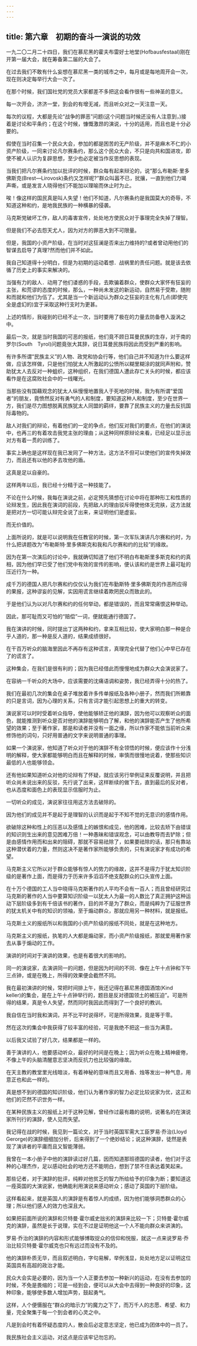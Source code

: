 ```yaml
---
---
---
```

title: 第六章　初期的奋斗一演说的功效
---

一九二〇二月二十四日，我们在慕尼黑的霍夫布雷好士地堂(Hofbausfestaal)刚在开第一届大会，就在筹备第二届的大会了。

在过去我们不敢有什么妄想在慕尼黑一类的城市之中，每月或是每地周开会一次，现在则决定每举行大会一次了。

在那个时候，我们国社党的党员大家都差不多把这会看作很有一些神圣的意义。

每一次开会，济济一堂，到会的有增无减，而且听众对之一天注意一天。

每次的议程，大都是先论“战争的罪恶”问题(这个问题当时候还没有人注意到，)接着是讨论和平条约；在这个时候，慷慨激昂的演说，十分的适用，而且也是十分必要的。

假使在当时召集一个民众大会，参加的都是困苦的无产阶级，并不是麻木不仁的小资产阶级，一同来讨论凡尔赛条约，那么这个民众大会，不只是向共和国进攻，即使不被人认识为复辟思想，至少也必定被当作反思想的表现。

当我们把凡尔赛条约加以批评的时候，群众每有起来辩沦的，说“那么布勒斯·里多佛斯克(Brest—Lirovosk)条约又怎样呢?”群众叫嚣不已，扰攘，一直到他们力竭声嘶，或是发言人晓得他们不能加以理喻而休止时为止。

唉！像这样的国民真是叫人失望！他们不知道，凡尔赛条约是我国莫大的奇辱，不知道这种和约，是地我民族的一种横暴的侵袭。

马克斯党破坏工作，敌人的毒害宣传，处处地方使民众对于事理完全失掉了理智。

但是我们不必去怨天尤人，因为对方的罪恶大到不可限量。

但是，我国的小资产阶级，在当时对这狂澜是否来出力维持的?或者曾动用他们的智谋去启导了真理?然而他们并不如此。

我自己知道得十分明白，但是为初期的运动着想．战祸里的责任问题。就是该去依循了历史上的事实来解决的。

当强有力的敌人．动用了他们诿惑的手段，去欺骗着群众，使群众大家怀有狂妄的主张，和荒谬的态度的时候，那么，一种尚未发这的新运动，自然易于受欺，随附和而就和他们为伍了。尤其是当一个新运动认为群众之狂妄的主化有几点(即使完全是虚幻的)宜于采取这种行支时为更甚。

上述的情形，我碰到的已经不止一次，当时要用了极在的力量去防备卷入漩涡之中。

最后一次，就是当时我国的可恶的报纸，他们竟不顾日耳曼民族的生存，对于南的罗尔(South　Tyrol)问题竟张大其辞，说日耳曼民族将因此而受到严重的影响。

有许多所谓“民族主义”的人物、政党和协会行等，他们自己并不知道为什么要这样做，应该怎样做，只是他们怕犹太人所激起的公愤所以糊里糊涂的就同声附和，赞助犹太人去反对一种蛆织，这种组织，在我们德国人遭此存亡关头的时候，都应该看怍是在这腐败社会中的一线曙光。

当那些没有国藉观念的犹太人纵慢慢地置我人于死地的时候，我为有所谓“爱国者”的朋友，竟愤然反对有勇气的人和制度，要知道这种人和制度，至少在世界一方，我们是尽力图想脱离民族犹太人同盟的羁绊，要靠了民族主义的力量去反抗国际毒物的。

敌人对我们的辩论，有着他们的一定的争点，他们反对我们的要点，在他们的演说中，也再三的有着攻击我党主张的理由；从这种同样原辩论来看，已经足以显示出对方有着一贯的训练了。

事实上确也是这样现在我已发同了一种方法，这方法不但可以使他们的宣传失掉效力，而且还有以他的矛去攻他的盾。

这真是足以自豪的。

这样两年以后，我已经十分精于这一种技能了。

不论在什么时候，我每在演说之前，必定预先猜想在讨论中将在那种形工和性质的论辩发生，因此我在演词的前段，先把敌人的理由驳斥得使他体无完肤，这方法就是把对方一切可能认辩完全说了出来，来证明他们是虚妄。

而无价值的。

上面所说的，就是可以说明我在任教官的时候，第一次军队演讲凡尔赛和约时，为什么把讲题改为“布勒斯特·里多佛斯克和我和凡尔赛和约的比较”的缘故。

因为在第一次演后的讨论中，我就确切知道了他们不明白布勒斯里多斯克和约的真相，因为他们早已受了他们党中有效的宣传的影响，便认该和约是世界上最可耻的压近行为一种。

成千万的德国人把凡尔赛和约仅仅认为我们在布勤斯特·里多佛斯克的作恶所应得的果报，这种谬妄的见解，实因用谎言继续着欺罔民众而致此的。

于是他们认为以对凡尔赛和约的任何举动，都是错误的，而且常常痛恨这种举动。

因此，那可耻而又可怕的“赔偿”一词，便就能通行德国了。

我在演讲的时候，同时提出丁这两种和约，拿来互相比较，使大家明白那一种是合乎人道的，那一种是反人道的，结果成绩很好。

在干百万听众的脑海里因此不再存有这种谎言，真理完全代替了他们心中早已存在了的谎言了。

这种集会，在我们是很有利的；因为我已经借此而慢慢地成为群众大会演说家了。

在容纳一千听众的大场中，应该需要的沈痛语调和姿势，我已经弄得十分的热了。

我们在最初几次的集会在桌子堆放着许多传单报纸及各种小册子，然而我们所赖靠的只是言词，因为心理的关系，只有言词才能引起思想上的重大的转变。

演说家可以时时受着听众指导，使他能够矫正他的演辞，因为他可以观察听众的面色，就能推测到听众是否对他的演辞能够明白了解，和他的演辞能否产生了他所希望的效果；至于著作家，那是和读者并没有一面之缘，所以作家不能依当前听众来修饰他的词句，只好用普通的文字来说明普通的事理。

如果一个演说家，他知道了听众对于他的演辞不有全领悟的时候，便应该作十分浅明的解释，使大家都能够明白而且在解释的时候，审慎而很慢地说着，使那些知识最低的人也能够领会。

还有他如果知道听众对他的论辩有了怀疑，就应该另行举例证来反覆说明，并且把听众尚未说出来的反驳，先行说了出来，这样断续的做下去，直到最后的反对者，也从态度和面色上的表现显示信服时为止。

一切听众的成见，演说家往往用这方法去破除的。

因为他们的成见并不是起于是理智的认识而是起于不知不觉的无意识的感情作用。

欲破除这种和性上的压恶以及感情上的嫉恨和成见，他的困难，比较去矫下由错误的知识则生出来的意见困难万倍！一种愚昧和错误观念，可以由教导而去铲除；但是由感情作用而和出来的阻碍，那就不容易祛除了，如果要祛除的话，那只有靠站这种潜伏着的力量，然则这决不是著作家所能够负责的，只有演说家才有成功的希望。

马克斯主义它所以对于群众能够有惊人的势力的缘故，这并不是得力于犹太知识阶级的是著作上面，而是得力于历来许多滔滔不绝支配群众的口头宣传上面。

在十万个德国的工人当中晓得马克斯著作的人平均不会有一百人；而且曾经研究过马克斯的著作的人当中要算知识阶级一以犹太人为最一的人数比了真正拥护这种运动下层阶级多到有千倍该书的著作，目的并不是为了群众，而是纯粹为了征服世界的犹太机关中有的知识的领袖，至于煽动群众，那就应用另一种材料，就是报纸。

马克斯土义的报纸所以和我国的小资产阶级的报纸不同处，就是在这种地方。

马克斯主义的报纸，执笔的人大都是煽动家，而小资产阶级报纸，那就爱用著作家去从事于煽动的工作。

演讲的时间对于演讲的效果，也是有着很大的影响的。

同一的演说家，去演讲同一的问题，但是因为时间的不同．像在上午十点钟和下午三点钟，或是在晚上，所得的效果便会截然不同。

我在最初演讲的时候，常把时间排上午，我还记得在慕尼黑德国酒馆(Kind　keller)的集会，是在上午十点钟举行的，题目是反对德国领土的被压迫”。可是所得的结果，真是令人失望，然而同时我因此而得到了一个良好的教训。

我自信在当时我和演词，并不比平时说得坏，可是所得效果，竟是等于零。

然在这次的集会中我获得了较丰富的经验，可是我绝不把这一些当为满意。

以后我又试验了好几次，结果都是一样的。

善于演讲的人，他要感动听众，最好的时间是在晚上；因为听众在晚上精神疲倦，不像上午的头脑清醒意志坚决而反抗力也比较强的缘故。

在天主教的教堂里光线暗淡，有着神秘的意味而且又用香、烛等发出一种气息，用意正也和此一样的。

真是想不到的德国的知识阶级，他们认为著作家的智力必定比较说家为优，这正和他们的茫然不识世务一样。

在某种民族主义的报纸上对于这种见解，曾经作过最有趣的说明，说著名的在演说家所刊行的演辞，使人见而失望。

我记得在战的时候，我见到一篇论文，对于当时英国军需大工臣罗易·乔治(Lloyd　Gerorge)的演辞细细加分析，后来得到了一个绝妙结论；说这种演辞，徒然是表现了演讲者的平庸而且又智能薄弱。

我曾在一本小册子中他的演辞读过好几篇，因而知道那班德国的读者，他们对于这种的心理杰作，足以感动社会的地方还不能明白，想到了禁不住表达着笑起来。

那些记者，对于演辞的批评，纯粹对他贫乏的智力所给给予的印象为断；要知道这一痊英国的大演说家，他确能利用演说来感动听众；感动了英国的下层阶级。

这样看起来，就是英国人的演辞是有着惊人的成绩，因为他们能够洞悉群众的心理；所以他们感人的效力也深且大。

如果把前面所说的演辞和贝特曼·霍尔威史拙劣的演辞来比较一下；贝特曼·霍尔威克的演辞，虽然是长于说理，实在不过是证明他这一个人不能向群众来讲演的。

罗易·乔治的演辞的内容和形式能够博取捉众的信仰和悦服，就这一点来说罗易·乔治比较贝特曼·霍尔威克也只有远过而没有不及的。

他的演辞朴质无华，而且叙述明白，字句易解，举例浅显，处处地方足以证明这位英国具有高超的政治才能。

民众大会实是必要的，因为当一个人正要去参加一种新兴的运动，在没有去参加的时候，不免是畏缩的；可是一经到会，便可以从大会中去得到一种良好的印象，这种印象，能够使多数人增加声势，鼓起勇气。

这样，人个便慑服在“群众的暗示力”的魔力之下了，而万千人的志愿、希望、和力量，完全聚集于每一个到会者的心灵之中。

凡是到会时有着怀疑态度的人，散会后必定意志坚定，他已成为团体中的一员了。

我民族社会主义运动，对这点是应该牢记勿忘的。